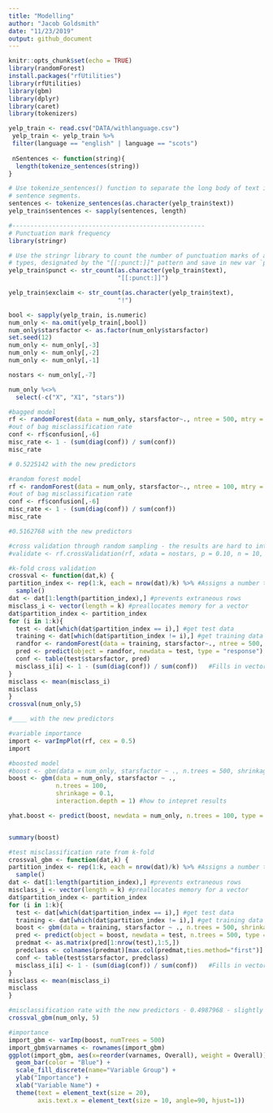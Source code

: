 ```yaml
---
title: "Modelling"
author: "Jacob Goldsmith"
date: "11/23/2019"
output: github_document
---
```


```r
knitr::opts_chunk$set(echo = TRUE)
library(randomForest)
install.packages("rfUtilities")
library(rfUtilities)
library(gbm)
library(dplyr)
library(caret)
library(tokenizers)
```

```r
yelp_train <- read.csv("DATA/withlanguage.csv")
 yelp_train <- yelp_train %>%
 filter(language == "english" | language == "scots")
 
 nSentences <- function(string){
  length(tokenize_sentences(string))
}

# Use tokenize_sentences() function to separate the long body of text into
# sentence segments. 
sentences <- tokenize_sentences(as.character(yelp_train$text))
yelp_train$sentences <- sapply(sentences, length)

#-----------------------------------------------------
# Punctuation mark frequency
library(stringr)

# Use the stringr library to count the number of punctuation marks of all
# types, designated by the "[[:punct:]]" pattern and save in new var `punct`.
yelp_train$punct <- str_count(as.character(yelp_train$text),
                              "[[:punct:]]")

yelp_train$exclaim <- str_count(as.character(yelp_train$text),
                              "!")
```

```r
bool <- sapply(yelp_train, is.numeric)
num_only <- na.omit(yelp_train[,bool])
num_only$starsfactor <- as.factor(num_only$starsfactor)
set.seed(12)
num_only <- num_only[,-3]
num_only <- num_only[,-2]
num_only <- num_only[,-1]

nostars <- num_only[,-7]

num_only %<>%
  select(-c("X", "X1", "stars"))
```

```r
#bagged model
rf <- randomForest(data = num_only, starsfactor~., ntree = 500, mtry = ncol(num_only) - 1)
#out of bag misclassification rate
conf <- rf$confusion[,-6]
misc_rate <- 1 - (sum(diag(conf)) / sum(conf))
misc_rate

# 0.5225142 with the new predictors
```


```r
#random forest model
rf <- randomForest(data = num_only, starsfactor~., ntree = 100, mtry = ncol(num_only) / 3)
#out of bag misclassification rate
conf <- rf$confusion[,-6]
misc_rate <- 1 - (sum(diag(conf)) / sum(conf))
misc_rate

#0.5162768 with the new predictors

#cross validation through random sampling - the results are hard to interpret
#validate <- rf.crossValidation(rf, xdata = nostars, p = 0.10, n = 10, ntree = 500)
```
```r
#k-fold cross validation
crossval <- function(dat,k) {
partition_index <- rep(1:k, each = nrow(dat)/k) %>% #Assigns a number to every obs in dat
  sample()
dat <- dat[1:length(partition_index),] #prevents extraneous rows
misclass_i <- vector(length = k) #preallocates memory for a vector
dat$partition_index <- partition_index
for (i in 1:k){
  test <- dat[which(dat$partition_index == i),] #get test data
  training <- dat[which(dat$partition_index != i),] #get training data
  randfor <- randomForest(data = training, starsfactor~., ntree = 500, mtry = ncol(dat) / 3)
  pred <- predict(object = randfor, newdata = test, type = "response")
  conf <- table(test$starsfactor, pred)
  misclass_i[i] <- 1 - (sum(diag(conf)) / sum(conf))   #Fills in vector of length K
}
misclass <- mean(misclass_i)
misclass
}
crossval(num_only,5)

#____ with the new predictors
```

```r
#variable importance
import <- varImpPlot(rf, cex = 0.5)
import 
```

```r
#boosted model
#boost <- gbm(data = num_only, starsfactor ~ ., n.trees = 500, shrinkage = 0.01, interaction.depth = 1, cv.folds = 5, train.fraction = 0.2) #how to intepret results??
boost <- gbm(data = num_only, starsfactor ~ ., 
             n.trees = 100, 
             shrinkage = 0.1, 
             interaction.depth = 1) #how to intepret results

yhat.boost <- predict(boost, newdata = num_only, n.trees = 100, type = "response")


summary(boost)

```

```r
#test misclassification rate from k-fold
crossval_gbm <- function(dat,k) {
partition_index <- rep(1:k, each = nrow(dat)/k) %>% #Assigns a number to every obs in dat
  sample()
dat <- dat[1:length(partition_index),] #prevents extraneous rows
misclass_i <- vector(length = k) #preallocates memory for a vector
dat$partition_index <- partition_index
for (i in 1:k){
  test <- dat[which(dat$partition_index == i),] #get test data
  training <- dat[which(dat$partition_index != i),] #get training data
  boost <- gbm(data = training, starsfactor ~ ., n.trees = 500, shrinkage = 0.1, interaction.depth = 1)
  pred <- predict(object = boost, newdata = test, n.trees = 500, type = "response")
  predmat <- as.matrix(pred[1:nrow(test),1:5,])
  predclass <- colnames(predmat)[max.col(predmat,ties.method="first")]
  conf <- table(test$starsfactor, predclass)
  misclass_i[i] <- 1 - (sum(diag(conf)) / sum(conf))   #Fills in vector of length K
}
misclass <- mean(misclass_i)
misclass
}

#misclassification rate with the new predictors - 0.4987968 - slightly better than the random forest
crossval_gbm(num_only, 5)
```
```r
#importance
import_gbm <- varImp(boost, numTrees = 500)
import_gbm$varnames <- rownames(import_gbm)
ggplot(import_gbm, aes(x=reorder(varnames, Overall), weight = Overall)) + 
  geom_bar(color = "Blue") +
  scale_fill_discrete(name="Variable Group") +
  ylab("Importance") +
  xlab("Variable Name") +
  theme(text = element_text(size = 20), 
        axis.text.x = element_text(size = 10, angle=90, hjust=1))
```


